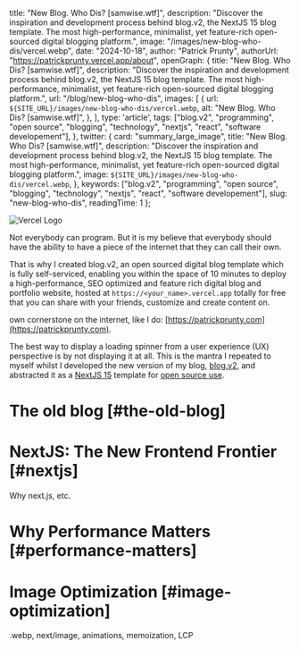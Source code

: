 
  title: "New Blog. Who Dis? [samwise.wtf]",
  description: "Discover the inspiration and development process behind blog.v2, the NextJS 15 blog template. The most high-performance, minimalist, yet feature-rich open-sourced digital blogging platform.",
  image: "/images/new-blog-who-dis/vercel.webp",
  date: "2024-10-18",
  author: "Patrick Prunty",
  authorUrl: "https://patrickprunty.vercel.app/about",
  openGraph: {
    title: "New Blog. Who Dis? [samwise.wtf]",
    description: "Discover the inspiration and development process behind blog.v2, the NextJS 15 blog template. The most high-performance, minimalist, yet feature-rich open-sourced digital blogging platform.",
    url: "/blog/new-blog-who-dis",
    images: [
      {
        url: `${SITE_URL}/images/new-blog-who-dis/vercel.webp`,
        alt: "New Blog. Who Dis? [samwise.wtf]",
      },
    ],
    type: 'article',
    tags: ["blog.v2", "programming", "open source", "blogging", "technology", "nextjs", "react", "software developement"],
  },
  twitter: {
    card: "summary_large_image",
    title: "New Blog. Who Dis? [samwise.wtf]",
    description: "Discover the inspiration and development process behind blog.v2, the NextJS 15 blog template. The most high-performance, minimalist, yet feature-rich open-sourced digital blogging platform.",
    image: `${SITE_URL}/images/new-blog-who-dis/vercel.webp`,
  },
  keywords: ["blog.v2", "programming", "open source", "blogging", "technology", "nextjs", "react", "software developement"],
  slug: "new-blog-who-dis",
  readingTime: 1
};

![Vercel Logo](/images/new-blog-who-dis/vercel.webp)

Not everybody can program. But it is my believe that everybody should have the ability to have a piece of the internet
that they can call their own.

That is why I created blog.v2, an open sourced digital blog template which is fully self-serviced, enabling you within the
space of 10 minutes to deploy a high-performance, SEO optimized and feature rich digital blog and portfolio website, hosted
at `https://<your_name>.vercel.app` totally for free that you can share with your friends, customize and create content on.




 own
cornerstone on the internet, like I do: [https://patrickprunty.com](https://patrickprunty.com).

The best way to display a loading spinner from a user experience (UX) perspective is by not displaying it at all. This
is the mantra I repeated to myself whilst I developed the new version of my blog, [blog.v2](), and abstracted it
as a [NextJS 15]() template for [open source use]().

# The old blog [#the-old-blog]

# NextJS: The New Frontend Frontier [#nextjs]

Why next.js, etc.

# Why Performance Matters [#performance-matters]

# Image Optimization [#image-optimization]

.webp, next/image, animations, memoization, LCP